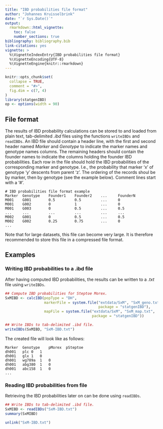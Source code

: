 ```yaml
---
title: "IBD probabilities file format"
author: "Johannes Kruisselbrink"
date: "`r Sys.Date()`"
output: 
  rmarkdown::html_vignette:
    toc: false
    number_sections: true
bibliography: bibliography.bib
link-citations: yes
vignette: >
  %\VignetteIndexEntry{IBD probabilities file format}
  %\VignetteEncoding{UTF-8}
  %\VignetteEngine{knitr::rmarkdown}
---
```


```r
knitr::opts_chunk$set(
  collapse = TRUE,
  comment = "#>",
  fig.dim = c(7, 4)
)
library(statgenIBD)
op <- options(width = 90)
```

## File format

The results of IBD probability calculations can be stored to and loaded from plain text, tab-delimited *.ibd* files using the functions `writeIBDs` and `readIBDs`. An IBD file should contain a header line, with the first and second header named *Marker* and *Genotype* to indicate the marker names and genotype names columns. The remaining headers should contain the  founder names to indicate the columns holding the founder IBD probabilities. Each row in the file should hold the IBD probabilities of the corresponding marker and genotype. I.e., the probability that marker 'x' of genotype 'y' descents from parent 'z'. The ordering of the records shoul be by marker, then by genotype (see the example below). Comment lines start with a '#'.

```
# IBD probabilities file format example
Marker  Genotype    Founder1    Founder2    ...     FounderN
M001    G001        0.5         0.5         ...     0 
M001    G002        0           1           ...     0 
M001    G003        0           0.5         ...     0.5 
...     ...         ...         ...         ...     ...
M002    G001        0           0.5         ...     0.5 
M002    G002        0.25        0.75        ...     0 
...
```

Note that for large datasets, this file can become very large. It is therefore recommended to store this file in a compressed file format.

## Examples

### Writing IBD probabilities to a .ibd file

After having computed IBD probabilities, the results can be written to a *.txt*
file using `writeIBDs`.

```r
## Compute IBD probabilities for Steptoe Morex.
SxMIBD <- calcIBD(popType = "DH",
                  markerFile = system.file("extdata/SxM", "SxM_geno.txt",
                                           package = "statgenIBD"),
                  mapFile = system.file("extdata/SxM", "SxM_map.txt",
                                        package = "statgenIBD"))

## Write IBDs to tab-delimited .ibd file.
writeIBDs(SxMIBD, "SxM-IBD.txt")
```

The created file will look like as follows:

```
Marker	Genotype	pMorex	pSteptoe
dh001	plc	0	1
dh001	glx	1	0
dh001	wg789a	1	0
dh001	abg380	1	0
dh001	abc158	1	0
...
```

### Reading IBD probabilities from file

Retrieving the IBD probabilities later on can be done using `readIBDs`.
```r
## Write IBDs to tab-delimited .ibd file.
SxMIBD <- readIBDs("SxM-IBD.txt")
summary(SxMIBD)
```
```r
unlink("SxM-IBD.txt")
```
